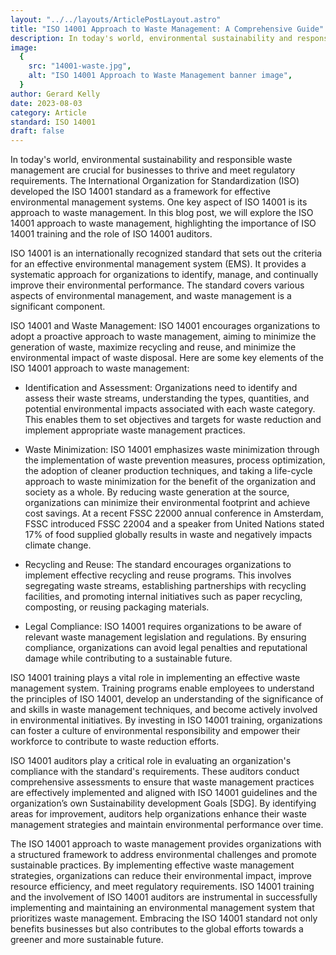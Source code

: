 ```yaml
---
layout: "../../layouts/ArticlePostLayout.astro"
title: "ISO 14001 Approach to Waste Management: A Comprehensive Guide"
description: In today's world, environmental sustainability and responsible waste management are crucial for businesses to thrive and meet regulatory requirements. The International Organization for Standardization (ISO) developed the ISO 14001 standard as a framework for effective environmental management systems.
image:
  {
    src: "14001-waste.jpg",
    alt: "ISO 14001 Approach to Waste Management banner image",
  }
author: Gerard Kelly
date: 2023-08-03
category: Article
standard: ISO 14001
draft: false
---
```


In today's world, environmental sustainability and responsible waste management are crucial for businesses to thrive and meet regulatory requirements. The International Organization for Standardization (ISO) developed the ISO 14001 standard as a framework for effective environmental management systems. One key aspect of ISO 14001 is its approach to waste management. In this blog post, we will explore the ISO 14001 approach to waste management, highlighting the importance of ISO 14001 training and the role of ISO 14001 auditors.

ISO 14001 is an internationally recognized standard that sets out the criteria for an effective environmental management system (EMS). It provides a systematic approach for organizations to identify, manage, and continually improve their environmental performance. The standard covers various aspects of environmental management, and waste management is a significant component.

ISO 14001 and Waste Management: ISO 14001 encourages organizations to adopt a proactive approach to waste management, aiming to minimize the generation of waste, maximize recycling and reuse, and minimize the environmental impact of waste disposal. Here are some key elements of the ISO 14001 approach to waste management:

- Identification and Assessment: Organizations need to identify and assess their waste streams, understanding the types, quantities, and potential environmental impacts associated with each waste category. This enables them to set objectives and targets for waste reduction and implement appropriate waste management practices.

- Waste Minimization: ISO 14001 emphasizes waste minimization through the implementation of waste prevention measures, process optimization, the adoption of cleaner production techniques, and taking a life-cycle approach to waste minimization for the benefit of the organization and society as a whole. By reducing waste generation at the source, organizations can minimize their environmental footprint and achieve cost savings. At a recent FSSC 22000 annual conference in Amsterdam, FSSC introduced FSSC 22004 and a speaker from United Nations stated 17% of food supplied globally results in waste and negatively impacts climate change.

- Recycling and Reuse: The standard encourages organizations to implement effective recycling and reuse programs. This involves segregating waste streams, establishing partnerships with recycling facilities, and promoting internal initiatives such as paper recycling, composting, or reusing packaging materials.

- Legal Compliance: ISO 14001 requires organizations to be aware of relevant waste management legislation and regulations. By ensuring compliance, organizations can avoid legal penalties and reputational damage while contributing to a sustainable future.

ISO 14001 training plays a vital role in implementing an effective waste management system. Training programs enable employees to understand the principles of ISO 14001, develop an understanding of the significance of and skills in waste management techniques, and become actively involved in environmental initiatives. By investing in ISO 14001 training, organizations can foster a culture of environmental responsibility and empower their workforce to contribute to waste reduction efforts.

ISO 14001 auditors play a critical role in evaluating an organization's compliance with the standard's requirements. These auditors conduct comprehensive assessments to ensure that waste management practices are effectively implemented and aligned with ISO 14001 guidelines and the organization’s own Sustainability development Goals [SDG]. By identifying areas for improvement, auditors help organizations enhance their waste management strategies and maintain environmental performance over time.

The ISO 14001 approach to waste management provides organizations with a structured framework to address environmental challenges and promote sustainable practices. By implementing effective waste management strategies, organizations can reduce their environmental impact, improve resource efficiency, and meet regulatory requirements. ISO 14001 training and the involvement of ISO 14001 auditors are instrumental in successfully implementing and maintaining an environmental management system that prioritizes waste management. Embracing the ISO 14001 standard not only benefits businesses but also contributes to the global efforts towards a greener and more sustainable future.
